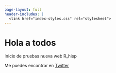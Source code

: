 ```yaml
---
page-layout: full
header-includes: |
  <link href="index-styles.css" rel="stylesheet">
---
```



::: {.g-col-12 .g-col-md-6 id='about-me-text'}
# Hola a todos

Inicio de pruebas nueva web R_hisp


Me puedes encontrar en 
[Twitter](https://twitter.com/R_Hisp) 

:::
